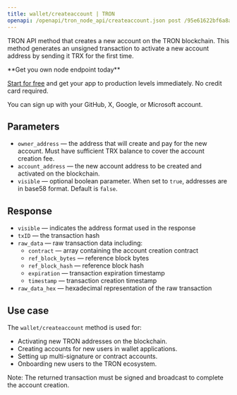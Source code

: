 ---
title: wallet/createaccount | TRON
openapi: /openapi/tron_node_api/createaccount.json post /95e61622bf6a8af293978377718e3b77/wallet/createaccount
---

TRON API method that creates a new account on the TRON blockchain. This method generates an unsigned transaction to activate a new account address by sending it TRX for the first time.

<Check>
**Get you own node endpoint today**

[Start for free](https://console.chainstack.com/) and get your app to production levels immediately. No credit card required.

You can sign up with your GitHub, X, Google, or Microsoft account.
</Check>


## Parameters

* `owner_address` — the address that will create and pay for the new account. Must have sufficient TRX balance to cover the account creation fee.
* `account_address` — the new account address to be created and activated on the blockchain.
* `visible` — optional boolean parameter. When set to `true`, addresses are in base58 format. Default is `false`.

## Response

* `visible` — indicates the address format used in the response
* `txID` — the transaction hash
* `raw_data` — raw transaction data including:
  * `contract` — array containing the account creation contract
  * `ref_block_bytes` — reference block bytes
  * `ref_block_hash` — reference block hash  
  * `expiration` — transaction expiration timestamp
  * `timestamp` — transaction creation timestamp
* `raw_data_hex` — hexadecimal representation of the raw transaction

## Use case

The `wallet/createaccount` method is used for:

* Activating new TRON addresses on the blockchain.
* Creating accounts for new users in wallet applications.
* Setting up multi-signature or contract accounts.
* Onboarding new users to the TRON ecosystem.

Note: The returned transaction must be signed and broadcast to complete the account creation.